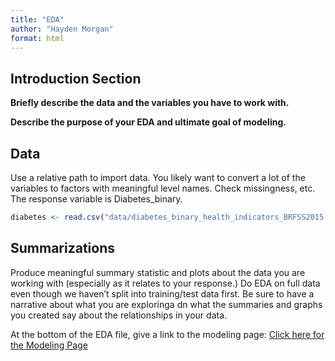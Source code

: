 ```yaml
---
title: "EDA"
author: "Hayden Morgan"
format: html
---
```


## Introduction Section

**Briefly describe the data and the variables you have to work with.**

**Describe the purpose of your EDA and ultimate goal of modeling.**

## Data

Use a relative path to import data. You likely want to convert a lot of the variables to factors with meaningful level names. Check missingness, etc. The response variable is Diabetes_binary.
```r

diabetes <- read.csv("data/diabetes_binary_health_indicators_BRFSS2015.csv")

```

## Summarizations

Produce meaningful summary statistic and plots about the data you are working with (especially as it relates to your response.) Do EDA on full data even though we haven't split into training/test data first. Be sure to have a narrative about what you are exploringa dn what the summaries and graphs you created say about the relationships in your data. 

At the bottom of the EDA file, give a link to the modeling page: [Click here for the Modeling Page](Modeling.html)

